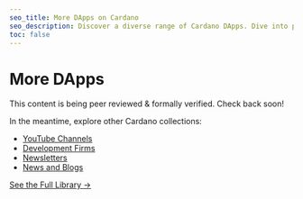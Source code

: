```yaml
---
seo_title: More DApps on Cardano
seo_description: Discover a diverse range of Cardano DApps. Dive into projects related to Health, IoT, Media, DeSci, Sports, Travel, and many additional categories.
toc: false
---
```


# More DApps

This content is being peer reviewed & formally verified. Check back soon!

In the meantime, explore other Cardano collections:

- [YouTube Channels](/community/youtube)
- [Development Firms](/development/dev_teams)
- [Newsletters](/community/newsletters)
- [News and Blogs](/community/news_and_blogs)

[See the Full Library →](/all_pages)
